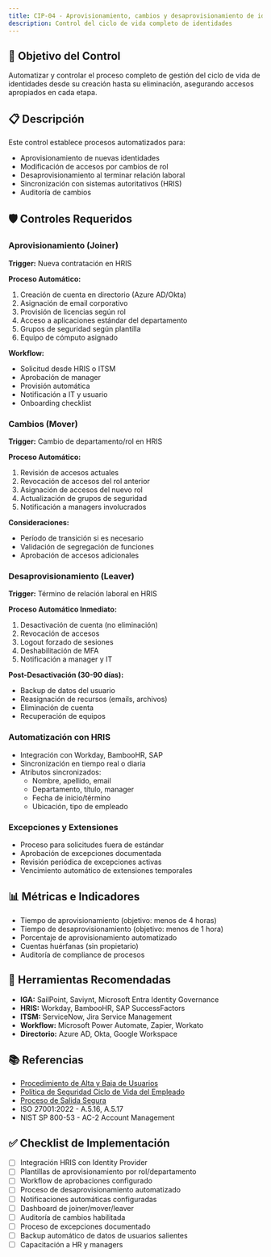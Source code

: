 ```yaml
---
title: CIP-04 - Aprovisionamiento, cambios y desaprovisionamiento de identidades
description: Control del ciclo de vida completo de identidades
---
```


## 🎯 Objetivo del Control

Automatizar y controlar el proceso completo de gestión del ciclo de vida de identidades desde su creación hasta su eliminación, asegurando accesos apropiados en cada etapa.

## 📋 Descripción

Este control establece procesos automatizados para:
- Aprovisionamiento de nuevas identidades
- Modificación de accesos por cambios de rol
- Desaprovisionamiento al terminar relación laboral
- Sincronización con sistemas autoritativos (HRIS)
- Auditoría de cambios

## 🛡️ Controles Requeridos

### Aprovisionamiento (Joiner)
**Trigger:** Nueva contratación en HRIS

**Proceso Automático:**
1. Creación de cuenta en directorio (Azure AD/Okta)
2. Asignación de email corporativo
3. Provisión de licencias según rol
4. Acceso a aplicaciones estándar del departamento
5. Grupos de seguridad según plantilla
6. Equipo de cómputo asignado

**Workflow:**
- Solicitud desde HRIS o ITSM
- Aprobación de manager
- Provisión automática
- Notificación a IT y usuario
- Onboarding checklist

### Cambios (Mover)
**Trigger:** Cambio de departamento/rol en HRIS

**Proceso Automático:**
1. Revisión de accesos actuales
2. Revocación de accesos del rol anterior
3. Asignación de accesos del nuevo rol
4. Actualización de grupos de seguridad
5. Notificación a managers involucrados

**Consideraciones:**
- Período de transición si es necesario
- Validación de segregación de funciones
- Aprobación de accesos adicionales

### Desaprovisionamiento (Leaver)
**Trigger:** Término de relación laboral en HRIS

**Proceso Automático Inmediato:**
1. Desactivación de cuenta (no eliminación)
2. Revocación de accesos
3. Logout forzado de sesiones
4. Deshabilitación de MFA
5. Notificación a manager y IT

**Post-Desactivación (30-90 días):**
- Backup de datos del usuario
- Reasignación de recursos (emails, archivos)
- Eliminación de cuenta
- Recuperación de equipos

### Automatización con HRIS
- Integración con Workday, BambooHR, SAP
- Sincronización en tiempo real o diaria
- Atributos sincronizados:
  - Nombre, apellido, email
  - Departamento, título, manager
  - Fecha de inicio/término
  - Ubicación, tipo de empleado

### Excepciones y Extensiones
- Proceso para solicitudes fuera de estándar
- Aprobación de excepciones documentada
- Revisión periódica de excepciones activas
- Vencimiento automático de extensiones temporales

## 📊 Métricas e Indicadores

- Tiempo de aprovisionamiento (objetivo: menos de 4 horas)
- Tiempo de desaprovisionamiento (objetivo: menos de 1 hora)
- Porcentaje de aprovisionamiento automatizado
- Cuentas huérfanas (sin propietario)
- Auditoría de compliance de procesos

## 🔗 Herramientas Recomendadas

- **IGA:** SailPoint, Saviynt, Microsoft Entra Identity Governance
- **HRIS:** Workday, BambooHR, SAP SuccessFactors
- **ITSM:** ServiceNow, Jira Service Management
- **Workflow:** Microsoft Power Automate, Zapier, Workato
- **Directorio:** Azure AD, Okta, Google Workspace

## 📚 Referencias

- [Procedimiento de Alta y Baja de Usuarios](/docs/kudo/politicas/procedimiento-alta-baja-usuarios)
- [Política de Seguridad Ciclo de Vida del Empleado](/docs/kudo/politicas/politica-seguridad-ciclo-vida-empleado)
- [Proceso de Salida Segura](/docs/kudo/politicas/proceso-salida-segura)
- ISO 27001:2022 - A.5.16, A.5.17
- NIST SP 800-53 - AC-2 Account Management

## ✅ Checklist de Implementación

- [ ] Integración HRIS con Identity Provider
- [ ] Plantillas de aprovisionamiento por rol/departamento
- [ ] Workflow de aprobaciones configurado
- [ ] Proceso de desaprovisionamiento automatizado
- [ ] Notificaciones automáticas configuradas
- [ ] Dashboard de joiner/mover/leaver
- [ ] Auditoría de cambios habilitada
- [ ] Proceso de excepciones documentado
- [ ] Backup automático de datos de usuarios salientes
- [ ] Capacitación a HR y managers
